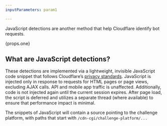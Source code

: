 ```yaml
---
inputParameters: param1

---
```



JavaScript detections are another method that help Cloudflare identify bot requests.

{props.one}

## What are JavaScript detections?

These detections are implemented via a lightweight, invisible JavaScript code snippet that follows Cloudflare’s [privacy standards](https://www.cloudflare.com/privacypolicy/). JavaScript is injected only in response to requests for HTML pages or page views, excluding AJAX calls. API and mobile app traffic is unaffected. Additionally, code is not injected again until the current session expires. After page load, the script is deferred and utilizes a separate thread (where available) to ensure that performance impact is minimal.

The snippets of JavaScript will contain a source pointing to the challenge platform, with paths that start with `/cdn-cgi/challenge-platform/...`
